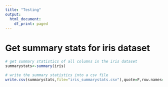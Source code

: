 ```yaml
---
title: "Testing"
output:
  html_document:
    df_print: paged
---
```

# Get summary stats for iris dataset
```r
# get summary statistics of all columns in the iris dataset
summarystats<-summary(iris)

# write the summary statistics into a csv file
write.csv(summarystats,file="iris_summarystats.csv"),quote=F,row.names=F)
```
